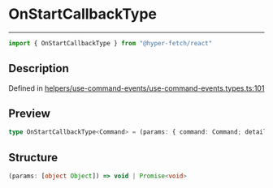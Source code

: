 

# OnStartCallbackType

<div class="api-docs__separator" data-reactroot="">

---

</div><div class="api-docs__import" data-reactroot="">

```ts
import { OnStartCallbackType } from "@hyper-fetch/react"
```

</div><div class="api-docs__section">

## Description

</div><div class="api-docs__description"><span class="api-docs__do-not-parse">



</span></div><p class="api-docs__definition">

Defined in [helpers/use-command-events/use-command-events.types.ts:101](https://github.com/BetterTyped/hyper-fetch/blob/aff5c35a/packages/react/src/helpers/use-command-events/use-command-events.types.ts#L101)

</p><div class="api-docs__section">

## Preview

</div><div class="api-docs__preview type single">

```ts
type OnStartCallbackType<Command> = (params: { command: Command; details: CommandEventDetails<Command> }) => void | Promise<void>;
```

</div><div class="api-docs__section">

## Structure

</div><div class="api-docs__returns">

```ts
(params: [object Object]) => void | Promise<void>
```

</div>